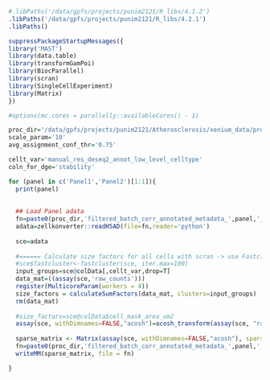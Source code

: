 ```r
#.libPaths('/data/gpfs/projects/punim2121/R_libs/4.1.2')
.libPaths('/data/gpfs/projects/punim2121/R_libs/4.2.1')
.libPaths()
```

```r
suppressPackageStartupMessages({
library('MAST')
library(data.table)
library(transformGamPoi)
library(BiocParallel)
library(scran)
library(SingleCellExperiment)
library(Matrix)
})

#options(mc.cores = parallelly::availableCores() - 1) 
```

```r
proc_dir='/data/gpfs/projects/punim2121/Atherosclerosis/xenium_data/processed_data/baysor_processed_output/'
scale_param='10'
avg_assignment_conf_thr='0.75'

cellt_var='manual_res_deseq2_annot_low_level_celltype'
coln_for_dge='stability'

for (panel in c('Panel1','Panel2')[1:1]){
  print(panel)
  
  
  ## Load Panel adata
  fn=paste0(proc_dir,'filtered_batch_corr_annotated_metadata_',panel,'_cells_scale_',scale_param,'_asg_conf_',avg_assignment_conf_thr,'_.h5ad')
  adata=zellkonverter::readH5AD(file=fn,reader='python')
  
  sce=adata
  
  #====== Calculate size factors for all cells with scran -> use Fastcluster clusters for this ===========
  #sce$fastcluster<-fastcluster(sce, iter.max=100)
  input_groups=sce@colData[,cellt_var,drop=T]
  data_mat=((assay(sce,'raw_counts')))
  register(MulticoreParam(workers = 4))
  size_factors = calculateSumFactors(data_mat, clusters=input_groups)
  rm(data_mat)
  
  #size_factors=sce@colData$cell_mask_area_um2
  assay(sce, withDimnames=FALSE,"acosh")=acosh_transform(assay(sce, "raw_counts"),size_factors=size_factors,overdispersion=TRUE,on_disk = FALSE)
  
  sparse_matrix <- Matrix(assay(sce, withDimnames=FALSE,"acosh"), sparse = TRUE)
  fn=paste0(proc_dir,'filtered_batch_corr_annotated_metadata_',panel,'_cells_scale_',scale_param,'_asg_conf_',avg_assignment_conf_thr,'_acosh.mtx')
  writeMM(sparse_matrix, file = fn)

}
```